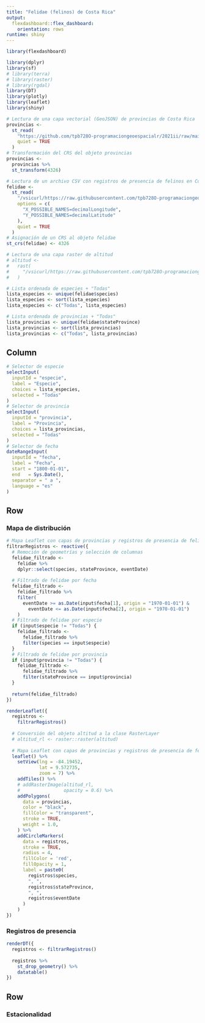 ```yaml
---
title: "Felidae (felinos) de Costa Rica"
output: 
  flexdashboard::flex_dashboard:
    orientation: rows
runtime: shiny    
---
```


```r
library(flexdashboard)
```

```r
library(dplyr)
library(sf)
# library(terra)
# library(raster)
# library(rgdal)
library(DT)
library(plotly)
library(leaflet)
library(shiny)
```

```r
# Lectura de una capa vectorial (GeoJSON) de provincias de Costa Rica
provincias <-
  st_read(
    "https://github.com/tpb728O-programaciongeoespacialr/2021ii/raw/main/datos/ign/delimitacion-territorial-administrativa/provincias.geojson",
    quiet = TRUE
  )
# Transformación del CRS del objeto provincias
provincias <-
  provincias %>%
  st_transform(4326)

# Lectura de un archivo CSV con registros de presencia de felinos en Costa Rica
felidae <-
  st_read(
    "/vsicurl/https://raw.githubusercontent.com/tpb728O-programaciongeoespacialr/2021ii/main/datos/gbif/felidae.csv",
    options = c(
      "X_POSSIBLE_NAMES=decimalLongitude",
      "Y_POSSIBLE_NAMES=decimalLatitude"
    ),
    quiet = TRUE
  )
# Asignación de un CRS al objeto felidae
st_crs(felidae) <- 4326

# Lectura de una capa raster de altitud
# altitud <-
#   rast(
#     "/vsicurl/https://raw.githubusercontent.com/tpb728O-programaciongeoespacialr/2021ii/master/datos/worldclim/altitud.tif"
#   )

# Lista ordenada de especies + "Todas"
lista_especies <- unique(felidae$species)
lista_especies <- sort(lista_especies)
lista_especies <- c("Todas", lista_especies)

# Lista ordenada de provincias + "Todas"
lista_provincias <- unique(felidae$stateProvince)
lista_provincias <- sort(lista_provincias)
lista_provincias <- c("Todas", lista_provincias)
```

Column {.sidebar data-width=300}
-------------------------------------

```r
# Selector de especie
selectInput(
  inputId = "especie",
  label = "Especie",
  choices = lista_especies,
  selected = "Todas"
)
# Selector de provincia
selectInput(
  inputId = "provincia",
  label = "Provincia",
  choices = lista_provincias,
  selected = "Todas"
)
# Selector de fecha
dateRangeInput(
  inputId = "fecha",
  label = "Fecha",
  start = "1800-01-01",
  end   = Sys.Date(),
  separator = " a ",
  language = "es"
)
```

Row
-----------------------------------------------------------------------

### Mapa de distribución

```r
# Mapa Leaflet con capas de provincias y registros de presencia de felinos
filtrarRegistros <- reactive({
  # Remoción de geometrías y selección de columnas
  felidae_filtrado <-
    felidae %>%
    dplyr::select(species, stateProvince, eventDate)
  
  # Filtrado de felidae por fecha
  felidae_filtrado <-
    felidae_filtrado %>%
    filter(
      eventDate >= as.Date(input$fecha[1], origin = "1970-01-01") &
        eventDate <= as.Date(input$fecha[2], origin = "1970-01-01")
    )
  # Filtrado de felidae por especie
  if (input$especie != "Todas") {
    felidae_filtrado <-
      felidae_filtrado %>%
      filter(species == input$especie)
  }
  # Filtrado de felidae por provincia
  if (input$provincia != "Todas") {
    felidae_filtrado <-
      felidae_filtrado %>%
      filter(stateProvince == input$provincia)
  }
  
  return(felidae_filtrado)
})

renderLeaflet({
  registros <-
    filtrarRegistros()
  
  # Conversión del objeto altitud a la clase RasterLayer
  # altitud_rl <- raster::raster(altitud)
  
  # Mapa Leaflet con capas de provincias y registros de presencia de felinos
  leaflet() %>%
    setView(lng = -84.19452,
            lat = 9.572735,
            zoom = 7) %>%
    addTiles() %>%
    # addRasterImage(altitud_rl,
    #                opacity = 0.6) %>%
    addPolygons(
      data = provincias,
      color = "black",
      fillColor = "transparent",
      stroke = TRUE,
      weight = 1.0,
    ) %>%
    addCircleMarkers(
      data = registros,
      stroke = TRUE,
      radius = 4,
      fillColor = 'red',
      fillOpacity = 1,
      label = paste0(
        registros$species,
        ", ",
        registros$stateProvince,
        ", ",
        registros$eventDate
      )
    )
})
```

### Registros de presencia

```r
renderDT({
  registros <- filtrarRegistros()
  
  registros %>%
    st_drop_geometry() %>%
    datatable()
})
```

Row
-----------------------------------------------------------------------

### Estacionalidad


